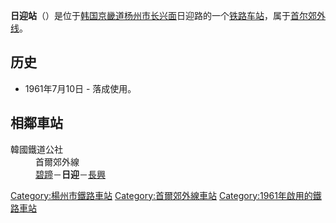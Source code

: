 {{朝鮮半島車站資訊
|公司色 = #0066b3
|文字色 = 
|站名 = 日迎站<br />{{lang|en|Ilyeong}}
|圖片 =Ilyeong station.jpg
|pxl = 
|圖片說明 =车站站舍
|車站編號 =
|前一站 = [[碧蹄站|碧蹄]]
|前一站距離 =4.7
|後一站距離 =2.4
|後一站 = [[长兴站_(京畿道)|长兴]]
|所屬路線 = [[首尔郊外线|首尔郊外线]]
|距離 = 16.7
|起點站 = [[陵谷站|陵谷]]
|諺文 = 일영역
|朝鮮漢字 = 日迎驛
|文觀部式 =Iryeong-yeok 
|馬-賴式 =
|副站名 = 
|停站路線數 = 
|所屬公司 = [[韩国铁道公社|韩国铁道公社]]
|所在地 =[[京畿道|京畿道]][[杨州市|杨州市]][[长兴面|长兴面]]日迎路
|車站構造 = 地面车站
|月台配置 = 2面3线
|啟用年月日 =1961年7月10日 
|廢站年月日 = 
|上下車人次 =
|統計年度 =
|轉車 = 
|備註 = 
|全寬備註 = 
}}

'''日迎站'''（{{kor|諺=일영역|漢=日迎驛|羅=Ilyeong yeok|f=y}}）是位于[[韩国|韩国]][[京畿道|京畿道]][[杨州市|杨州市]][[长兴面|长兴面]]日迎路的一个[[铁路车站|铁路车站]]，属于[[首尔郊外线|首尔郊外线]]。

== 历史 ==
*1961年7月10日 - 落成使用。

== 相鄰車站 ==
;韓國鐵道公社
:首爾郊外線
:[[碧蹄站|碧蹄]]－'''日迎'''－[[長興站_(京畿道)|長興]]

{{首尔郊外线}}

[[Category:楊州市鐵路車站|Category:楊州市鐵路車站]]
[[Category:首爾郊外線車站|Category:首爾郊外線車站]]
[[Category:1961年啟用的鐵路車站|Category:1961年啟用的鐵路車站]]